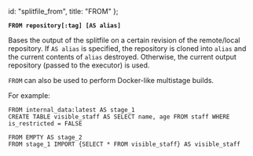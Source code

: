   id: "splitfile_from",
  title: "FROM"
};

**`FROM repository[:tag] [AS alias]`**

Bases the output of the splitfile on a certain revision of the
remote/local repository. If `AS alias` is specified, the repository
is cloned into `alias` and the current contents of `alias`
destroyed. Otherwise, the current output repository (passed to
the executor) is used.

`FROM` can also be used to perform Docker-like multistage builds.

For example:

    FROM internal_data:latest AS stage_1
    CREATE TABLE visible_staff AS SELECT name, age FROM staff WHERE is_restricted = FALSE

    FROM EMPTY AS stage_2
    FROM stage_1 IMPORT {SELECT * FROM visible_staff} AS visible_staff
